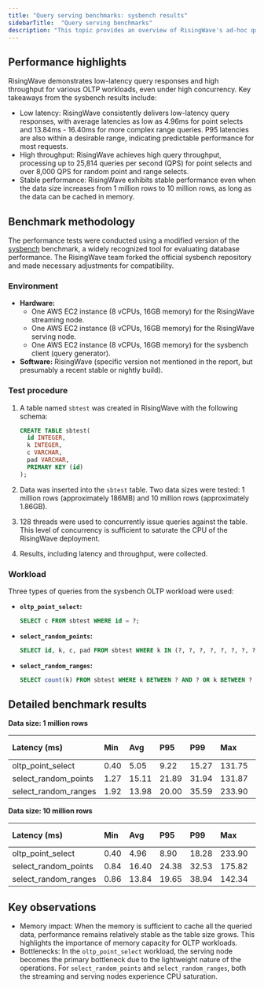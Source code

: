 ```yaml
---
title: "Query serving benchmarks: sysbench results"
sidebarTitle:  "Query serving benchmarks"
description: "This topic provides an overview of RisingWave's ad-hoc query serving performance characteristics (latency and throughput) based on the industry-standard sysbench benchmark."
---
```


## Performance highlights

RisingWave demonstrates low-latency query responses and high throughput for various OLTP workloads, even under high concurrency. Key takeaways from the sysbench results include:

- Low latency: RisingWave consistently delivers low-latency query responses, with average latencies as low as 4.96ms for point selects and 13.84ms - 16.40ms for more complex range queries. P95 latencies are also within a desirable range, indicating predictable performance for most requests.
- High throughput: RisingWave achieves high query throughput, processing up to 25,814 queries per second (QPS) for point selects and over 8,000 QPS for random point and range selects.
- Stable performance: RisingWave exhibits stable performance even when the data size increases from 1 million rows to 10 million rows, as long as the data can be cached in memory.

## Benchmark methodology

The performance tests were conducted using a modified version of the [sysbench](https://github.com/akopytov/sysbench) benchmark, a widely recognized tool for evaluating database performance. The RisingWave team forked the official sysbench repository and made necessary adjustments for compatibility.

### Environment

- **Hardware:**
    - One AWS EC2 instance (8 vCPUs, 16GB memory) for the RisingWave streaming node.
    - One AWS EC2 instance (8 vCPUs, 16GB memory) for the RisingWave serving node.
    - One AWS EC2 instance (8 vCPUs, 16GB memory) for the sysbench client (query generator).
- **Software:** RisingWave (specific version not mentioned in the report, but presumably a recent stable or nightly build).

### Test procedure

1. A table named `sbtest` was created in RisingWave with the following schema:
    
    ```sql
    CREATE TABLE sbtest(
      id INTEGER,
      k INTEGER,
      c VARCHAR,
      pad VARCHAR,
      PRIMARY KEY (id)
    );
    ```
    
2. Data was inserted into the `sbtest` table. Two data sizes were tested: 1 million rows (approximately 186MB) and 10 million rows (approximately 1.86GB).
3. 128 threads were used to concurrently issue queries against the table. This level of concurrency is sufficient to saturate the CPU of the RisingWave deployment.
4. Results, including latency and throughput, were collected.

### Workload

Three types of queries from the sysbench OLTP workload were used:

- **`oltp_point_select`:**
    
    ```sql
    SELECT c FROM sbtest WHERE id = ?;
    ```
    
- **`select_random_points`:**
    
    ```sql
    SELECT id, k, c, pad FROM sbtest WHERE k IN (?, ?, ?, ?, ?, ?, ?, ?, ?, ?);
    ```
    
- **`select_random_ranges`:**
    
    ```sql
    SELECT count(k) FROM sbtest WHERE k BETWEEN ? AND ? OR k BETWEEN ? AND ?;
    ```
    

## Detailed benchmark results

**Data size: 1 million rows**

| **Latency (ms)** | **Min** | **Avg** | **P95** | **P99** | **Max** | **Throughput (QPS)** |
| :--- | :--- | :--- | :--- | :--- | :--- | :--- |
| oltp_point_select | 0.40 | 5.05 | 9.22 | 15.27 | 131.75 | 25,335 |
| select_random_points | 1.27 | 15.11 | 21.89 | 31.94 | 131.87 | 8,467 |
| select_random_ranges | 1.92 | 13.98 | 20.00 | 35.59 | 233.90 | 9,156 |

**Data size: 10 million rows**

| **Latency (ms)** | **Min** | **Avg** | **P95** | **P99** | **Max** | **Throughput (QPS)** |
| :--- | :--- | :--- | :--- | :--- | :--- | :--- |
| oltp_point_select | 0.40 | 4.96 | 8.90 | 18.28 | 233.90 | 25,814 |
| select_random_points | 0.84 | 16.40 | 24.38 | 32.53 | 175.82 | 8,203 |
| select_random_ranges | 0.86 | 13.84 | 19.65 | 38.94 | 142.34 | 9,247 |

## Key observations

- Memory impact: When the memory is sufficient to cache all the queried data, performance remains relatively stable as the table size grows. This highlights the importance of memory capacity for OLTP workloads.
- Bottlenecks: In the `oltp_point_select` workload, the serving node becomes the primary bottleneck due to the lightweight nature of the operations. For `select_random_points` and `select_random_ranges`, both the streaming and serving nodes experience CPU saturation.
